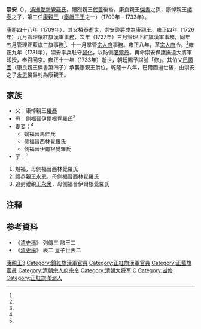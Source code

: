 {{Manchu name|[[爱新觉罗氏|爱新觉罗]]}}
'''崇安'''（{{Bd|1705年|9月5日（康熙四十四年七月十八）<ref name=ax>《[[愛新覺羅宗譜|愛新覺羅宗譜]]》乙冊，3989－3990頁。</ref>|1733年|10月14日（雍正十一年九月初七）<ref name=ax/>}}），[[滿洲|滿洲]][[愛新覺羅氏|愛新覺羅氏]]。禮烈親王[[代善|代善]]後裔。康良親王[[傑書|傑書]]之孫，康悼親王[[椿泰|椿泰]]之子，第三任[[康親王|康親王]]（[[鐵帽子王|鐵帽子王]]之一）（1709年－1733年）。

[[康熙|康熙]]四十八年（1709年），其父椿泰逝世，崇安襲爵成為康親王。[[雍正|雍正]]四年（1726年）九月管理鑲紅旗漢軍事務，次年（1727年）三月管理正紅旗漢軍事務，同年五月管理正藍旗三旗事務<ref name=ax/>、十一月掌管[[宗人府|宗人府]]事務。雍正八年，革[[宗人府|宗人府]]令。<ref name=ax/>雍正九年（1731年），崇安率兵駐守[[歸化|歸化]]，以防備[[噶爾丹|噶爾丹]]。再命崇安保護撫遠大將軍印授，奉召回京。雍正十一年（1733年）逝世，朝廷賜予諡號「修」。其伯父[[巴爾圖|巴爾圖]]（康良親王傑書第四子）承襲康親王爵位。乾隆十八年，巴爾圖逝世後，由崇安之子[[永恩|永恩]]襲爵封為康親王。

==家族==
*父：康悼親王[[椿泰|椿泰]]
*母：側福晉伊爾根覺羅氏<ref name=ax/>
*妻妾：<ref name=ax/>
**嫡福晉馬佳氏
**側福晉西林覺羅氏
**側福晉伊爾根覺羅氏
*子：<ref name=ax/>
#魁福，母側福晉西林覺羅氏
#禮恭親王[[永恩|永恩]]，母側福晉西林覺羅氏
#追封禮親王[[永㥣|永㥣]]，母側福晉伊爾根覺羅氏

== 注释 ==

{{Reflist|2}}

== 参考資料 ==

* 《[[清史稿|清史稿]]》 列傳三 諸王二
* 《[[清史稿|清史稿]]》 表二 皇子世表二

{{start box}}
{{s-hou|禮親王世系|1705年|9月5日|1733年|10月14日|清太祖世系}}
{{s-roy}}
{{s-before|父親康悼親王[[椿泰|椿泰]]}}
{{s-title|[[禮親王|禮親王]]|1709年－1733年}}
{{s-after|伯父康簡親王[[巴爾圖|巴爾圖]]}}
{{end box}}

{{清朝官员小作品}}
[[Category:禮親王|康親王3]]
[[Category:鑲紅旗漢軍官員|Category:鑲紅旗漢軍官員]]
[[Category:正紅旗漢軍官員|Category:正紅旗漢軍官員]]
[[Category:正藍旗官員|Category:正藍旗官員]]
[[Category:清朝宗人府宗令|Category:清朝宗人府宗令]]
[[Category:清朝大将军|Category:清朝大将军]]
[[Category:愛新覺羅氏|C]]
[[Category:谥修|Category:谥修]]
[[Category:正紅旗滿洲人|Category:正紅旗滿洲人]]
